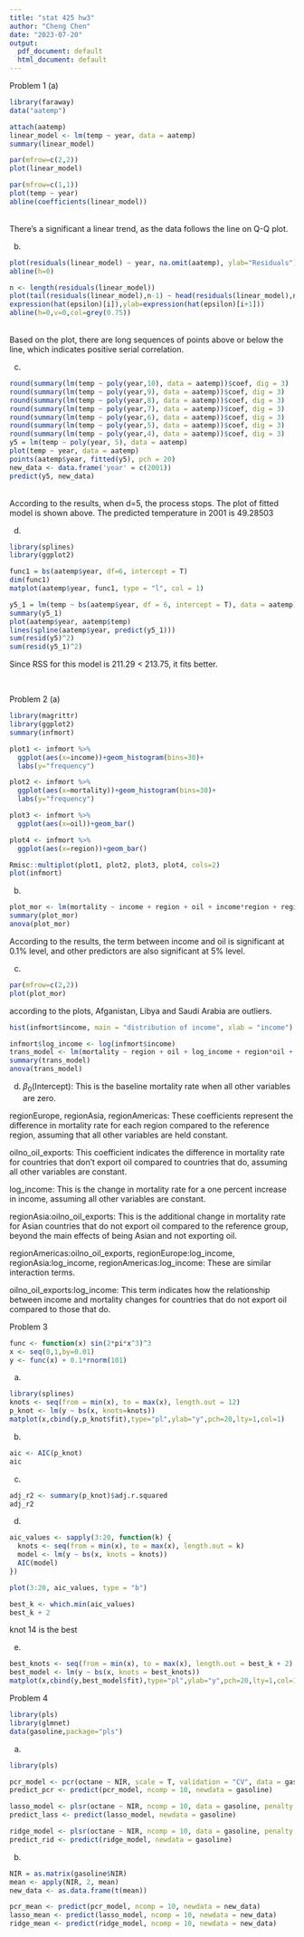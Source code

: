 ```yaml
---
title: "stat 425 hw3"
author: "Cheng Chen"
date: "2023-07-20"
output:
  pdf_document: default
  html_document: default
---
```


Problem 1
(a)
```r
library(faraway)
data("aatemp")
```

```r
attach(aatemp)
linear_model <- lm(temp ~ year, data = aatemp)
summary(linear_model)
```

```r
par(mfrow=c(2,2))
plot(linear_model)
```

```r
par(mfrow=c(1,1))
plot(temp ~ year)
abline(coefficients(linear_model))
```
<br>
There's a significant a linear trend, as the data follows the line on Q-Q plot.
<br>

(b)
```r
plot(residuals(linear_model) ~ year, na.omit(aatemp), ylab="Residuals")
abline(h=0)
```

```r
n <- length(residuals(linear_model))
plot(tail(residuals(linear_model),n-1) ~ head(residuals(linear_model),n-1), xlab=
expression(hat(epsilon)[i]),ylab=expression(hat(epsilon)[i+1]))
abline(h=0,v=0,col=grey(0.75))
```
<br>
Based on the plot, there are long sequences of points above or below the line, which indicates positive serial correlation.
<br>

(c)
```r
round(summary(lm(temp ~ poly(year,10), data = aatemp))$coef, dig = 3)
round(summary(lm(temp ~ poly(year,9), data = aatemp))$coef, dig = 3)
round(summary(lm(temp ~ poly(year,8), data = aatemp))$coef, dig = 3)
round(summary(lm(temp ~ poly(year,7), data = aatemp))$coef, dig = 3)
round(summary(lm(temp ~ poly(year,6), data = aatemp))$coef, dig = 3)
round(summary(lm(temp ~ poly(year,5), data = aatemp))$coef, dig = 3)
round(summary(lm(temp ~ poly(year,4), data = aatemp))$coef, dig = 3)
y5 = lm(temp ~ poly(year, 5), data = aatemp)
plot(temp ~ year, data = aatemp)
points(aatemp$year, fitted(y5), pch = 20)
new_data <- data.frame('year' = c(2001))
predict(y5, new_data)
```
<br>
According to the results, when d=5, the process stops. The plot of fitted model is shown above. The predicted temperature in 2001 is 49.28503
<br>

(d)
```r
library(splines)
library(ggplot2)
```

```r
func1 = bs(aatemp$year, df=6, intercept = T)
dim(func1)
matplot(aatemp$year, func1, type = "l", col = 1)

y5_1 = lm(temp ~ bs(aatemp$year, df = 6, intercept = T), data = aatemp)
summary(y5_1)
plot(aatemp$year, aatemp$temp)
lines(spline(aatemp$year, predict(y5_1)))
sum(resid(y5)^2)
sum(resid(y5_1)^2)
```
Since RSS for this model is 211.29 < 213.75, it fits better.

<br>

Problem 2
(a)
```r
library(magrittr)
library(ggplot2)
summary(infmort)
```

```r
plot1 <- infmort %>%
  ggplot(aes(x=income))+geom_histogram(bins=30)+
  labs(y="frequency")

plot2 <- infmort %>%
  ggplot(aes(x=mortality))+geom_histogram(bins=30)+
  labs(y="frequency")

plot3 <- infmort %>%
  ggplot(aes(x=oil))+geom_bar()

plot4 <- infmort %>%
  ggplot(aes(x=region))+geom_bar()

Rmisc::multiplot(plot1, plot2, plot3, plot4, cols=2)
plot(infmort)
```


(b)
```r
plot_mor <- lm(mortality ~ income + region + oil + income*region + region*oil + income*oil, data=infmort)
summary(plot_mor)
anova(plot_mor)
```

According to the results, the term between income and oil is significant at 0.1% level, and other predictors are also significant at 5% level.



(c)
```r
par(mfrow=c(2,2))
plot(plot_mor)
```

according to the plots, Afganistan, Libya and Saudi Arabia are outliers.

```r
hist(infmort$income, main = "distribution of income", xlab = "income")
```




```r
infmort$log_income <- log(infmort$income)
trans_model <- lm(mortality ~ region + oil + log_income + region*oil + region*log_income + oil*log_income, data = infmort)
summary(trans_model)
anova(trans_model)
```


(d)
$\beta_0$(Intercept): This is the baseline mortality rate when all other variables are zero.

regionEurope, regionAsia, regionAmericas: These coefficients represent the difference in mortality rate for each region compared to the reference region, assuming that all other variables are held constant.

oilno_oil_exports: This coefficient indicates the difference in mortality rate for countries that don't export oil compared to countries that do, assuming all other variables are constant.

log_income: This is the change in mortality rate for a one percent increase in income, assuming all other variables are constant.

regionAsia:oilno_oil_exports: This is the additional change in mortality rate for Asian countries that do not export oil compared to the reference group, beyond the main effects of being Asian and not exporting oil.

regionAmericas:oilno_oil_exports, regionEurope:log_income, regionAsia:log_income, regionAmericas:log_income: These are similar interaction terms.

oilno_oil_exports:log_income: This term indicates how the relationship between income and mortality changes for countries that do not export oil compared to those that do.




Problem 3
```r
func <- function(x) sin(2*pi*x^3)^3
x <- seq(0,1,by=0.01)
y <- func(x) + 0.1*rnorm(101)
```

(a)
```r
library(splines)
knots <- seq(from = min(x), to = max(x), length.out = 12)
p_knot <- lm(y ~ bs(x, knots=knots))
matplot(x,cbind(y,p_knot$fit),type="pl",ylab="y",pch=20,lty=1,col=1)
```


(b)
```r
aic <- AIC(p_knot)
aic
```

(c)
```r
adj_r2 <- summary(p_knot)$adj.r.squared
adj_r2
```


(d)
```r
aic_values <- sapply(3:20, function(k) {
  knots <- seq(from = min(x), to = max(x), length.out = k)
  model <- lm(y ~ bs(x, knots = knots))
  AIC(model)
})

plot(3:20, aic_values, type = "b")

best_k <- which.min(aic_values)
best_k + 2

```

knot 14 is the best


(e)
```r
best_knots <- seq(from = min(x), to = max(x), length.out = best_k + 2)
best_model <- lm(y ~ bs(x, knots = best_knots))
matplot(x,cbind(y,best_model$fit),type="pl",ylab="y",pch=20,lty=1,col=1)

```


Problem 4
```r
library(pls)
library(glmnet)
data(gasoline,package="pls")
```
(a)
```r
library(pls)
```

```r
pcr_model <- pcr(octane ~ NIR, scale = T, validation = "CV", data = gasoline)
predict_pcr <- predict(pcr_model, ncomp = 10, newdata = gasoline)

lasso_model <- plsr(octane ~ NIR, ncomp = 10, data = gasoline, penalty = "lasso")
predict_lass <- predict(lasso_model, newdata = gasoline)

ridge_model <- plsr(octane ~ NIR, ncomp = 10, data = gasoline, penalty = "ridge")
predict_rid <- predict(ridge_model, newdata = gasoline)
```


(b)
```r
NIR = as.matrix(gasoline$NIR)
mean <- apply(NIR, 2, mean)
new_data <- as.data.frame(t(mean))

pcr_mean <- predict(pcr_model, ncomp = 10, newdata = new_data)
lasso_mean <- predict(lasso_model, ncomp = 10, newdata = new_data)
ridge_mean <- predict(ridge_model, ncomp = 10, newdata = new_data)
```













